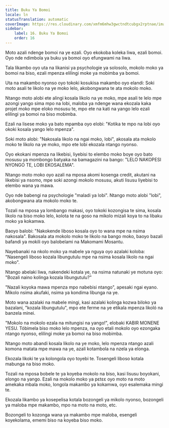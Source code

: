 ```yaml
---
title: Buku Ya Bomoi
locale: ln
statusTranslation: automatic
coverImage: https://res.cloudinary.com/xmfm6mhw3gwctndtcubgx2rptnae/image/upload/v1740468922/small_cover_tratado_de_psicologia_revolucionaria_a4c0dca4e0.webp
sidebar:
    label: 16. Buku Ya Bomoi
    order: 16
---
```

Moto azali ndenge bomoi na ye ezali. Oyo ekokoba koleka liwa, ezali bomoi. Oyo nde ndimbola ya buku ya bomoi oyo efungwami na liwa.

Tala likambo oyo uta na likanisi ya psychologie ya solosolo, mokolo moko ya bomoi na biso, ezali mpenza elilingi moke ya mobimba ya bomoi.

Uta na makambo nyonso oyo tokoki kosukisa makambo oyo elandi: Soki moto asali te likolo na ye moko lelo, akobongwana te ata mokolo moko.

Ntango moto alobi ete alingi kosala likolo na ye moko, mpe asali te lelo mpe azongi yango sima mpo na lobi, maloba ya ndenge wana ekozala kaka projet moko mpe eloko mosusu te, mpo ete na kati na yango lelo ezali elilingi ya bomoi na biso mobimba.

Ezali na lisese moko ya bato mpamba oyo elobi: "Kotika te mpo na lobi oyo okoki kosala yango lelo mpenza".

Soki moto alobi: "Nakosala likolo na ngai moko, lobi", akosala ata mokolo moko te likolo na ye moko, mpo ete lobi ekozala ntango nyonso.

Oyo ekokani mpenza na likebisi, liyebisi to elembo moko boye oyo bato mosusu ya mombongo batyaka na bamagazini na bango: "LELO NAKOPESI NYONGO TE, LOBI EKOSALEMA".

Ntango moto moko oyo azali na mposa akomi kosenga credit, akutani na likebisi ya nsomo, mpe soki azongi mokolo mosusu, akuti lisusu liyebisi to elembo wana ya mawa.

Oyo nde babengi na psychologie "maladi ya lobi". Ntango moto alobi "lobi", akobongwana ata mokolo moko te.

Tozali na mposa ya lombango makasi, oyo tokoki kozongisa te sima, kosala likolo na biso moko lelo, kolota te na goso na mikolo mizali koya to na libaku moko ya kokamwa.

Baoyo balobi: "Nakokende liboso kosala oyo to wana mpe na nsima nakosala". Bakosala ata mokolo moko te likolo na bango moko, baoyo bazali bafandi ya mokili oyo balobelami na Makomami Mosantu.

Nayebanaki na nkolo moko ya mabele ya nguya oyo azalaki koloba: "Nasengeli liboso kozala libungutulu mpe na nsima kosala likolo na ngai moko".

Ntango abelaki liwa, nakendeki kotala ye, na nsima natunaki ye motuna oyo: "Bozali naino kolinga kozala libungutulu?"

"Nazali koyoka mawa mpenza mpo nabebisi ntango", apesaki ngai eyano. Mikolo nsima akufaki, nsima ya kondima libunga na ye.

Moto wana azalaki na mabele mingi, kasi azalaki kolinga kozwa biloko ya bazalani, "kozala libungutulu", mpo ete ferme na ye etikala mpenza likoló na banzela minei.

"Mokolo na mokolo ezala na mitungisi na yango!", elobaki KABIR MONENE YESU. Tóbimela biso moko lelo mpenza, na oyo etali mokolo oyo ezongaka ntango nyonso, elilingi moke ya bomoi na biso mobimba.

Ntango moto abandi kosala likolo na ye moko, lelo mpenza ntango azali komona matata mpe mawa na ye, azali kotambola na nzela ya elonga.

Ekozala likoki te ya kolongola oyo toyebi te. Tosengeli liboso kotala mabunga na biso moko.

Tozali na mposa bobele te ya koyeba mokolo na biso, kasi lisusu boyokani, elongo na yango. Ezali na mokolo moko ya pɛtɛɛ oyo moto na moto amekaka mbala moko, longola makambo ya kokamwa, oyo esalemaka mingi te.

Ekozala likambo ya kosepelisa kotala bozongeli ya mikolo nyonso, bozongeli ya maloba mpe makambo, mpo na moto na moto, etc.

Bozongeli to kozonga wana ya makambo mpe maloba, esengeli koyekolama, ememi biso na koyeba biso moko.

